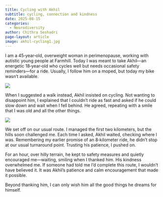 ```yaml
---
title: Cycling with Akhil
subtitle: cycling, connection and kindness
date: 2025-08-15
categories:
  - Neurodiversity
author: Chithra Seshadri
page-layout: article
image: akhil-cycling1.jpg
---
```

I am a 45‑year‑old, overweight woman in perimenopause, working with autistic young people at Farmhill. Today I was meant to take Akhil—an energetic 18‑year‑old who cycles well but needs occasional safety reminders—for a ride. Usually, I follow him on a moped, but today my bike wasn’t available.

![](akhil-cycling1.jpg)

When I suggested a walk instead, Akhil insisted on cycling. Not wanting to disappoint him, I explained that I couldn’t ride as fast and asked if he could slow down and wait when I fell behind. He agreed, repeating with a smile that I was old and all the other things.

![](akhil-cycling2.jpg)

We set off on our usual route. I managed the first two kilometers, but the hills soon challenged me. Each time I asked, Akhil waited, checking where I was. Remembering my earlier promise of an 8‑kilometer ride, he didn’t stop at our usual turnaround point. Trusting his patience, I pushed on.

For an hour, over hilly terrain, he kept to safety measures and quietly encouraged me—waiting, smiling when I thanked him. His kindness overwhelmed me. If someone had told me I’d complete this route, I wouldn’t have believed it. It was Akhil’s patience and calm encouragement that made it possible.

Beyond thanking him, I can only wish him all the good things he dreams for himself.
